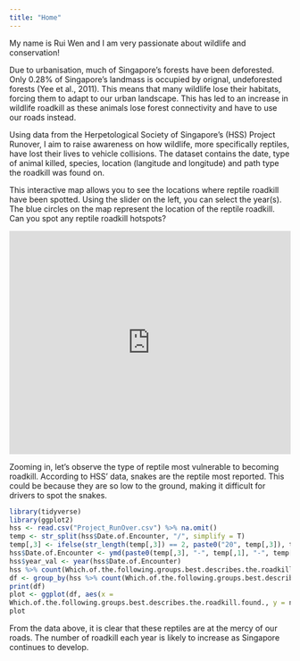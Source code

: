 ```yaml
---
title: "Home"
---
```


My name is Rui Wen and I am very passionate about wildlife and conservation!

Due to urbanisation, much of Singapore's forests have been deforested. Only 0.28% of Singapore's landmass is occupied by orignal, undeforested forests (Yee et al., 2011). This means that many wildlife lose their habitats, forcing them to adapt to our urban landscape. This has led to an increase in wildlife roadkill as these animals lose forest connectivity and have to use our roads instead.

Using data from the Herpetological Society of Singapore's (HSS) Project Runover, I aim to raise awareness on how wildlife, more specifically reptiles, have lost their lives to vehicle collisions. The dataset contains the date, type of animal killed, species, location (langitude and longitude) and path type the roadkill was found on.

This interactive map allows you to see the locations where reptile roadkill have been spotted. Using the slider on the left, you can select the year(s). The blue circles on the map represent the location of the reptile roadkill. Can you spot any reptile roadkill hotspots?

```{=html}
<iframe height="400" width="100%" frameborder="no" src="https://ruiwenlim.shinyapps.io/MyShinyApp/"> </iframe>
```
Zooming in, let's observe the type of reptile most vulnerable to becoming roadkill. According to HSS' data, snakes are the reptile most reported. This could be because they are so low to the ground, making it difficult for drivers to spot the snakes.

```r
library(tidyverse)
library(ggplot2)
hss <- read.csv("Project_RunOver.csv") %>% na.omit()
temp <- str_split(hss$Date.of.Encounter, "/", simplify = T)
temp[,3] <- ifelse(str_length(temp[,3]) == 2, paste0("20", temp[,3]), temp[,3])
hss$Date.of.Encounter <- ymd(paste0(temp[,3], "-", temp[,1], "-", temp[,2]))
hss$year_val <- year(hss$Date.of.Encounter)
hss %>% count(Which.of.the.following.groups.best.describes.the.roadkill.found.)
df <- group_by(hss %>% count(Which.of.the.following.groups.best.describes.the.roadkill.found.))
print(df)
plot <- ggplot(df, aes(x = 
Which.of.the.following.groups.best.describes.the.roadkill.found., y = n)) + geom_bar(stat = "identity") + labs(title = "Number of Each Reptile Roadkill by Reptile Type ", x = "Reptile Type", y = "Number of Reptile Roadkill") + theme(axis.text.x = element_text(angle = 45, hjust = 1))
plot
```

From the data above, it is clear that these reptiles are at the mercy of our roads. The number of roadkill each year is likely to increase as Singapore continues to develop.
